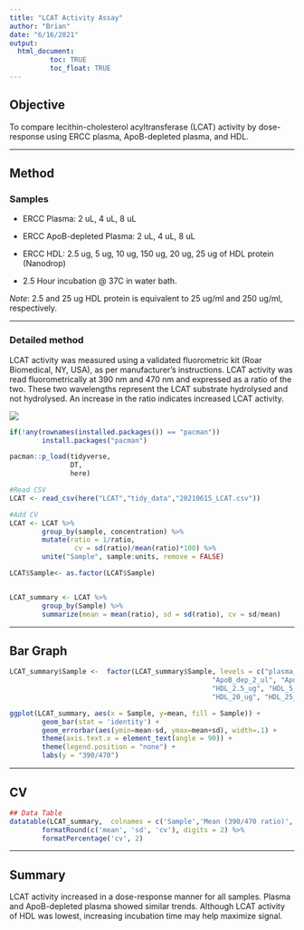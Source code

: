 ```yaml
---
title: "LCAT Activity Assay"
author: "Brian"
date: "6/16/2021"
output: 
  html_document:
          toc: TRUE
          toc_float: TRUE
---
```


## Objective

To compare lecithin-cholesterol acyltransferase (LCAT) activity by dose-response using ERCC plasma, ApoB-depleted plasma, and HDL.

***

## Method

### Samples

- ERCC Plasma: 2 uL, 4 uL, 8 uL

- ERCC ApoB-depleted Plasma: 2 uL, 4 uL, 8 uL

- ERCC HDL: 2.5 ug, 5 ug, 10 ug, 150 ug, 20 ug, 25 ug of HDL protein (Nanodrop)

- 2.5 Hour incubation @ 37C in water bath.

*Note*: 2.5 and 25 ug HDL protein is equivalent to 25 ug/ml and 250 ug/ml, respectively. 

***

### Detailed method

LCAT activity was measured using a validated fluorometric kit (Roar Biomedical, NY, USA), as per manufacturer’s instructions. LCAT activity was read fluorometrically at 390 nm and 470 nm and expressed as a ratio of the two. These two wavelengths represent the LCAT substrate hydrolysed and not hydrolysed. An increase in the ratio indicates increased LCAT activity.

![](LCAT.png)

```r
if(!any(rownames(installed.packages()) == "pacman"))
        install.packages("pacman")

pacman::p_load(tidyverse,
               DT,
               here)

#Read CSV
LCAT <- read_csv(here("LCAT","tidy_data","20210615_LCAT.csv"))

#Add CV
LCAT <- LCAT %>%
        group_by(sample, concentration) %>%
        mutate(ratio = 1/ratio,
                cv = sd(ratio)/mean(ratio)*100) %>% 
        unite("Sample", sample:units, remove = FALSE)

LCAT$Sample<- as.factor(LCAT$Sample)


LCAT_summary <- LCAT %>%
        group_by(Sample) %>%
        summarize(mean = mean(ratio), sd = sd(ratio), cv = sd/mean)


```


***

## Bar Graph

```r
LCAT_summary$Sample <-  factor(LCAT_summary$Sample, levels = c("plasma_2_ul", "plasma_4_ul", "plasma_8_ul",
                                                  "ApoB_dep_2_ul", "ApoB_dep_4_ul", "ApoB_dep_8_ul", 
                                                  "HDL_2.5_ug", "HDL_5_ug", "HDL_10_ug", "HDL_15_ug",
                                                  "HDL_20_ug", "HDL_25_ug"))

ggplot(LCAT_summary, aes(x = Sample, y=mean, fill = Sample)) + 
        geom_bar(stat = 'identity') +
        geom_errorbar(aes(ymin=mean-sd, ymax=mean+sd), width=.1) +
        theme(axis.text.x = element_text(angle = 90)) +
        theme(legend.position = "none") +
        labs(y = "390/470")
```

***

## CV

```r
## Data Table
datatable(LCAT_summary,  colnames = c('Sample','Mean (390/470 ratio)', 'SD', 'CV (%)')) %>%
        formatRound(c('mean', 'sd', 'cv'), digits = 2) %>%
        formatPercentage('cv', 2)
```

***

## Summary

LCAT activity increased in a dose-response manner for all samples. Plasma and ApoB-depleted plasma showed similar trends. Although LCAT activity of HDL was lowest, increasing incubation time may help maximize signal. 